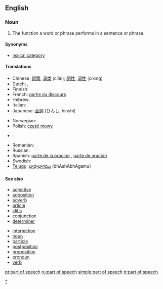 ==English==
{{wikipedia}}

===Noun===
{{en-noun|sg=[[part]] of [[speech]]|pl=parts of speech}}

# {{grammar}} The function a word or phrase performs in a sentence or phrase.

====Synonyms====
* [[lexical category]]

====Translations====
{{trans-top|the function a word or phrase performs}}
* Chinese: [[詞類]], [[词类]] (cílèi); [[詞性]], [[词性]] (cíxìng)
* Dutch: {{t-|nl|zinsdeel|n}}, {{t+|nl|woordsoort|f}}
* Finnish: {{t+|fi|sanaluokka}}
* French: [[partie du discours]] {{f}}
* Hebrew: {{t|he|חלק דיבר|m|tr=kh&eacute;lek dib&uacute;r|sc=Hebr}}
* Italian: {{t+|it|parte del discorso|f}}
* Japanese: [[品詞]] (ひんし, hinshi)
{{trans-mid}}
* Norwegian: {{t+|no|ordklasse}}
* Polish: [[część mowy]] {{f}}
* {{pt}}: {{t+|pt|classe gramatical|f}}
* Romanian: {{t-|ro|parte de vorbire|f}}
* Russian: {{t+|ru|часть речи|f|sc=Cyrl}}
* Spanish: [[parte de la oración]] {{f}}, [[parte de oración]] {{f}}
* Swedish: {{t+|sv|ordklass|c}}
* [[Telugu]]: [[భాషాభాగము]] (bhAshAbhAgamu)
{{trans-bottom}}

====See also====
{{rel-top|parts of speech}}
* [[adjective]]
* [[adposition]]
* [[adverb]]
* [[article]]
* [[clitic]]
* [[conjunction]]
* [[determiner]]
{{rel-mid}}
* [[interjection]]
* [[noun]]
* [[particle]]
* [[postposition]]
* [[preposition]]
* [[pronoun]]
* [[verb]]
{{rel-bottom}}

[[Category:Parts of speech|*]]

[[pt:part of speech]]
[[ru:part of speech]]
[[simple:part of speech]]
[[tr:part of speech]]